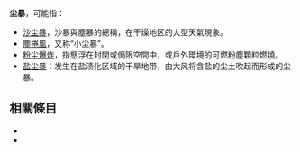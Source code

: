 '''尘暴'''，可能指：
* [[沙尘暴|沙尘暴]]，沙暴與塵暴的總稱，在干燥地区的大型天氣現象。
* [[塵捲風|塵捲風]]，又称“小尘暴”。
* [[粉尘爆炸|粉尘爆炸]]，指懸浮在封閉或侷限空間中，或戶外環境的可燃粉塵顆粒燃燒。
* [[盐尘暴|盐尘暴]]：发生在盐渍化区域的干旱地带，由大风将含盐的尘土吹起而形成的尘暴。

== 相關條目 ==
*{{lookfrom}}
*{{lookfrom|塵暴}}

{{Set index article}}